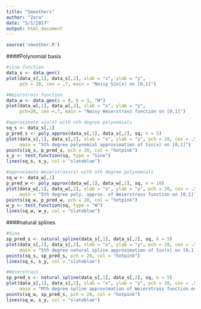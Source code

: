 ```yaml
---
title: "Smoothers"
author: "Zora"
date: "5/1/2017"
output: html_document
---
```

```r
source('smoother.R')
```

####Polynomial basis
```r
#sine function
data_s <- data.gen()
plot(data_s[,1], data_s[,2], xlab = "x", ylab = "y", 
     pch = 20, cex = .7, main = "Noisy Sin(x) on [0,1]")

#Weierstrass function
data_w <- data.gen(a = 0, b = 1, "W")
plot(data_w[,1], data_w[,2], xlab = "x", ylab = "y", 
     pch=20, cex =.7, main = "Noisy Weierstrass function on [0,1]")
```

```r
#approximate sin(x) with nth degree polynomials
sq_s <- data_s[,1]
p_pred_s <- poly_approx(data_s[,1], data_s[,2], sq, n = 5)
plot(data_s[,1], data_s[,2], xlab = "x", ylab = "y", pch = 20, cex = .5, 
     main = "5th degree polynomial approximation of Sin(x) on [0,1]")
points(sq_s, p_pred_s, pch = 20, col = "hotpink")
s_y <- test_function(sq, type = "Sine")
lines(sq_s, s_y, col = "slateblue")
```

```r
#approximate Weierstrass(x) with nth degree polynomials
sq_w <- data_w[,1]
p_pred_w <- poly_approx(data_w[,1], data_w[,2], sq, n = 10)
plot(data_w[,1], data_w[,2], xlab = "x", ylab = "y", pch = 20, cex = .5, 
     main = "5th degree poly. approx. of Weierstrass function on [0,1]")
points(sq_w, p_pred_w, pch = 20, col = "hotpink")
w_y <- test_function(sq, type = "W")
lines(sq_w, w_y, col = "slateblue")
```

####natural splines
```r
#Sine
sp_pred_s <- natural_spline(data_s[,1], data_s[,2], sq, k = 5)
plot(data_s[,1], data_s[,2], xlab = "x", ylab = "y", pch = 20, cex = .5, 
     main = "5th degree natural spline approximation of Sin(x) on [0,1]")
points(sq_s, sp_pred_s, pch = 20, col = "hotpink")
lines(sq_s, s_y, col = "slateblue")
```

```r
#Weierstrass
sp_pred_s <- natural_spline(data_s[,1], data_s[,2], sq, k = 5)
plot(data_s[,1], data_s[,2], xlab = "x", ylab = "y", pch = 20, cex = .5, 
     main = "Mth degree spline approximation of Weierstrass function on [0,1]")
points(sq_w, sp_pred_s, pch = 20, col = "hotpink")
lines(sq_w, s_y, col = "slateblue")
```